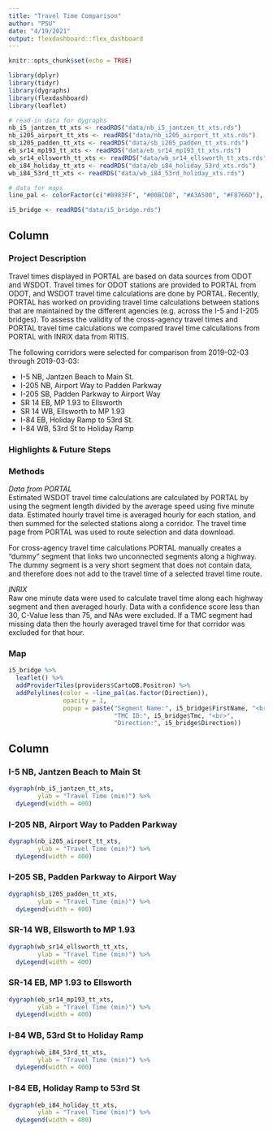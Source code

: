 ```yaml
---
title: "Travel Time Comparison"
author: "PSU"
date: "4/19/2021"
output: flexdashboard::flex_dashboard
---
```


```r
knitr::opts_chunk$set(echo = TRUE)

library(dplyr)
library(tidyr)
library(dygraphs)
library(flexdashboard)
library(leaflet)

# read-in data for dygraphs
nb_i5_jantzen_tt_xts <- readRDS("data/nb_i5_jantzen_tt_xts.rds")
nb_i205_airport_tt_xts <- readRDS("data/nb_i205_airport_tt_xts.rds")
sb_i205_padden_tt_xts <- readRDS("data/sb_i205_padden_tt_xts.rds")
eb_sr14_mp193_tt_xts <- readRDS("data/eb_sr14_mp193_tt_xts.rds")
wb_sr14_ellsworth_tt_xts <- readRDS("data/wb_sr14_ellsworth_tt_xts.rds")
eb_i84_holiday_tt_xts <- readRDS("data/eb_i84_holiday_53rd_xts.rds")
wb_i84_53rd_tt_xts <- readRDS("data/wb_i84_53rd_holiday_xts.rds")

# data for maps
line_pal <- colorFactor(c("#B983FF", "#00BCD8", "#A3A500", "#F8766D"), domain = c("Eastbound", "Westbound", "Northbound", "Southbound"))

i5_bridge <- readRDS("data/i5_bridge.rds")


```

Column {.tabset}
----------------------------------------------

### Project Description
Travel times displayed in PORTAL are based on data sources from ODOT and WSDOT. Travel times for ODOT stations are provided to PORTAL from ODOT, and WSDOT travel time calculations are done by PORTAL. Recently, PORTAL has worked on providing travel time calculations between stations that are maintained by the different agencies (e.g. across the I-5 and I-205 bridges). To assess the validity of the cross-agency travel times and PORTAL travel time calculations we compared travel time calculations from PORTAL with INRIX data from RITIS.

The following corridors were selected for comparison from 2019-02-03 through 2019-03-03:  

- I-5 NB, Jantzen Beach to Main St.
- I-205 NB, Airport Way to Padden Parkway
- I-205 SB, Padden Parkway to Airport Way
- SR 14 EB, MP 1.93 to Ellsworth
- SR 14 WB, Ellsworth to MP 1.93
- I-84 EB, Holiday Ramp to 53rd St.
- I-84 WB, 53rd St to Holiday Ramp

### Highlights & Future Steps


### Methods
_Data from PORTAL_  
Estimated WSDOT travel time calculations are calculated by PORTAL by using the segment length divided by the average speed using five minute data. Estimated hourly travel time is averaged hourly for each station, and then summed for the selected stations along a corridor. The travel time page from PORTAL was used to route selection and data download.

For cross-agency travel time calculations PORTAL manually creates a "dummy" segment that links two unconnected segments along a highway. The dummy segment is a very short segment that does not contain data, and therefore does not add to the travel time of a selected travel time route.

_INRIX_  
Raw one minute data were used to calculate travel time along each highway segment and then averaged hourly. Data with a confidence score less than 30, C-Value less than 75, and NAs were excluded. If a TMC segment had missing data then the hourly averaged travel time for that corridor was excluded for that hour.

### Map
```r
i5_bridge %>%
  leaflet() %>%
  addProviderTiles(providers$CartoDB.Positron) %>%
  addPolylines(color = ~line_pal(as.factor(Direction)),
               opacity = 1,
               popup = paste("Segment Name:", i5_bridge$FirstName, "<br>",
                             "TMC ID:", i5_bridge$Tmc, "<br>",
                             "Direction:", i5_bridge$Direction))
```


Column
----------------------------------------------

### I-5 NB, Jantzen Beach to Main St
```r
dygraph(nb_i5_jantzen_tt_xts,
        ylab = "Travel Time (min)") %>%
  dyLegend(width = 400)
```

### I-205 NB, Airport Way to Padden Parkway
```r
dygraph(nb_i205_airport_tt_xts,
        ylab = "Travel Time (min)") %>%
  dyLegend(width = 400)
```

### I-205 SB, Padden Parkway to Airport Way
```r
dygraph(sb_i205_padden_tt_xts,
        ylab = "Travel Time (min)") %>%
  dyLegend(width = 400)
```

### SR-14 WB, Ellsworth to MP 1.93
```r
dygraph(wb_sr14_ellsworth_tt_xts,
        ylab = "Travel Time (min)") %>%
  dyLegend(width = 400)
```

### SR-14 EB, MP 1.93 to Ellsworth
```r
dygraph(eb_sr14_mp193_tt_xts,
        ylab = "Travel Time (min)") %>%
  dyLegend(width = 400)
```

### I-84 WB, 53rd St to Holiday Ramp
```r
dygraph(wb_i84_53rd_tt_xts,
        ylab = "Travel Time (min)") %>%
  dyLegend(width = 400)
```

### I-84 EB, Holiday Ramp to 53rd St
```r
dygraph(eb_i84_holiday_tt_xts,
        ylab = "Travel Time (min)") %>%
  dyLegend(width = 400)
```